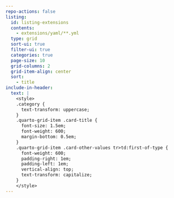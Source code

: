 ```yaml
---
repo-actions: false
listing:
  id: listing-extensions
  contents:
    - extensions/yaml/**.yml
  type: grid
  sort-ui: true
  filter-ui: true
  categories: true
  page-size: 10
  grid-columns: 2
  grid-item-align: center
  sort:
    - title
include-in-header:
  text: |
    <style>
    .category {
      text-transform: uppercase;
    }
    .quarto-grid-item .card-title {
      font-size: 1.5em;
      font-weight: 600;
      margin-bottom: 0.5em;
    }
    .quarto-grid-item .card-other-values tr>td:first-of-type {
      font-weight: 600;
      padding-right: 1em;
      padding-left: 1em;
      vertical-align: top;
      text-transform: capitalize;
    }
    </style>
---
```


::: {#listing-extensions}
:::
